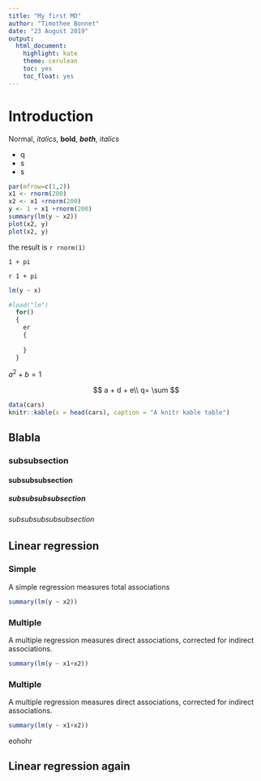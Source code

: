 ```yaml
---
title: "My first MD"
author: "Timothee Bonnet"
date: "23 August 2019"
output:
  html_document:
    highlight: kate
    theme: cerulean
    toc: yes
    toc_float: yes
---
```


# Introduction

Normal, *italics*, **bold**, _**both**_, _italics_

- q 
- s
- s

```r
par(mfrow=c(1,2))
x1 <- rnorm(200)
x2 <- x1 +rnorm(200)
y <- 1 + x1 +rnorm(200)
summary(lm(y ~ x2))
plot(x2, y)
plot(x2, y)
```

the result is `r rnorm(1)` 

` 1 + pi `

`r 1 + pi `

```r
lm(y ~ x)
```

```r
#load("lm")
  for()
  {
    er 
    {
      
    }
  }
```


$a^2 + b = 1$

$$
a + d + e\\
q= \sum
$$

```r
data(cars)
knitr::kable(x = head(cars), caption = "A knitr kable table")
```

## Blabla

### subsubsection
#### subsubsubsection
##### subsubsubsubsection
###### subsubsubsubsubsection


## Linear regression {.tabset}
### Simple
A simple regression measures total associations
```r
summary(lm(y ~ x2))
```

### Multiple
A multiple regression measures direct associations, corrected for indirect
associations.
```r
summary(lm(y ~ x1+x2))
```

### Multiple
A multiple regression measures direct associations, corrected for indirect
associations.
```r
summary(lm(y ~ x1+x2))
```

eohohr


## Linear regression again